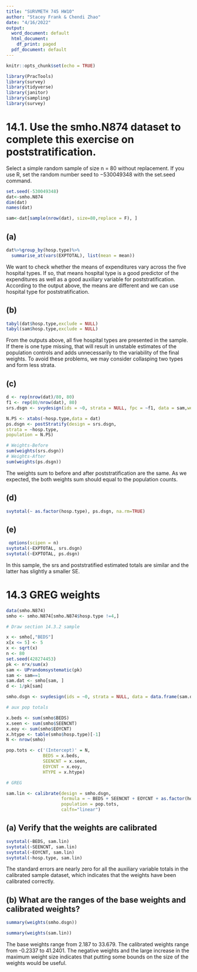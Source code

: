 ---
title: "SURVMETH 745 HW10"
author: "Stacey Frank & Chendi Zhao"
date: "4/16/2022"
output:
  word_document: default
  html_document:
    df_print: paged
  pdf_document: default
---

```{r setup, include=FALSE}
knitr::opts_chunk$set(echo = TRUE)
```

```{r include=FALSE}
library(PracTools)
library(survey)
library(tidyverse)
library(janitor)
library(sampling)
library(survey)
```

# 14.1. Use the smho.N874 dataset to complete this exercise on poststratification.
Select a simple random sample of size n = 80 without replacement.
If you use R, set the random number seed to −530049348 with the set.seed
command.
```{r}
set.seed(-530049348)
dat<-smho.N874
dim(dat)
names(dat)

sam<-dat[sample(nrow(dat), size=80,replace = F), ]

```
## (a) 
```{r}
dat%>%group_by(hosp.type)%>%
  summarise_at(vars(EXPTOTAL), list(mean = mean))
```
We want to check whether the means of expenditures vary across the five hospital types. If so, that means hospital type is a good predictor of the expenditures as well as a good auxiliary variable for poststratification. 
According to the output above, the means are different and we can use hospital type for poststratification.


## (b)
```{r}
tabyl(dat$hosp.type,exclude = NULL)
tabyl(sam$hosp.type,exclude = NULL)
```
From the outputs above, all five hospital types are presented in the sample. If there is one type missing, that will result in unstable estimates of the population controls and adds unnecessarily
to the variability of the final weights. To avoid these problems, we may consider collasping two types and form less strata.

## (c) 
```{r}
d <- rep(nrow(dat)/80, 80)
f1 <- rep(80/nrow(dat), 80)
srs.dsgn <- svydesign(ids = ~0, strata = NULL, fpc = ~f1, data = sam,weights = ~d)

N.PS <- xtabs(~hosp.type,data = dat)
ps.dsgn <- postStratify(design = srs.dsgn,
strata = ~hosp.type,
population = N.PS)

# Weights-Before
sum(weights(srs.dsgn))
# Weights-After
sum(weights(ps.dsgn))
```
The weights sum to before and after poststratification are the same. As we expected, the both weights sum should equal to the population
counts.

## (d)
```{r}
svytotal(~ as.factor(hosp.type), ps.dsgn, na.rm=TRUE)
```
## (e) 
```{r}
 options(scipen = n)
svytotal(~EXPTOTAL, srs.dsgn)
svytotal(~EXPTOTAL, ps.dsgn)
```
In this sample, the srs and poststratified estimated totals
are similar and the latter has slightly a smaller SE.

# 14.3 GREG weights

```{r}
data(smho.N874)
smho <- smho.N874[smho.N874$hosp.type !=4,]

# Draw section 14.3.2 sample

x <- smho[,"BEDS"]
x[x <= 5] <- 5
x <- sqrt(x)
n <- 80
set.seed(428274453)
pk <- n*x/sum(x)
sam <- UPrandomsystematic(pk)
sam <- sam==1
sam.dat <- smho[sam, ]
d <- 1/pk[sam]

smho.dsgn <- svydesign(ids = ~0, strata = NULL, data = data.frame(sam.dat), weights = ~d)

# aux pop totals

x.beds <- sum(smho$BEDS)
x.seen <- sum(smho$SEENCNT)
x.eoy <- sum(smho$EOYCNT)
x.htype <- table(smho$hosp.type)[-1]
N <- nrow(smho)

pop.tots <- c('(Intercept)' = N, 
              BEDS = x.beds, 
              SEENCNT = x.seen, 
              EOYCNT = x.eoy, 
              HTYPE = x.htype)

# GREG

sam.lin <- calibrate(design = smho.dsgn,
                     formula = ~ BEDS + SEENCNT + EOYCNT + as.factor(hosp.type), 
                     population = pop.tots,
                     calfn="linear")

```

## (a) Verify that the weights are calibrated

```{r}

svytotal(~BEDS, sam.lin)
svytotal(~SEENCNT, sam.lin)
svytotal(~EOYCNT, sam.lin)
svytotal(~hosp.type, sam.lin)

```

The standard errors are nearly zero for all the auxiliary variable totals in the calibrated sample dataset, which indicates that the weights have been calibrated correctly. 

## (b) What are the ranges of the base weights and calibrated weights?

```{r}

summary(weights(smho.dsgn))

summary(weights(sam.lin))

```
The base weights range from 2.187 to 33.679. The calibrated weights range from -0.2337 to 41.2401. The negative weights and the large increase in the maximum weight size indicates that putting some bounds on the size of the weights would be useful. 
